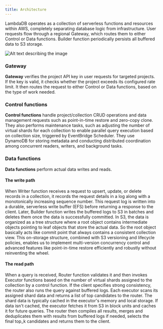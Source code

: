 ```yaml
---
title: Architecture
---
```


LambdaDB operates as a collection of serverless functions and resources within AWS, completely separating database logic from infrastructure. User requests flow through a regional Gateway, which routes them to either Control or Data functions. Builder function periodically persists all buffered data to S3 storage.

![Alt text describing the image](/images/architecture.svg)

### Gateway

**Gateway** verifies the project API key in user requests for targeted projects. If the key is valid, it checks whether the project exceeds its configured rate limit. It then routes the request to either Control or Data functions, based on the type of work needed.

### Control functions

**Control functions** handle project/collection CRUD operations and data management requests such as point-in-time restore and zero-copy clone. They also performs maintenance tasks, such as adjusting the number of virtual shards for each collection to enable parallel query execution based on collection size, triggered by EventBridge Scheduler. They use DynamoDB for storing metadata and conducting distributed coordination among concurrent readers, writers, and background tasks.

### Data functions

**Data functions** perform actual data writes and reads. 

#### The write path

When Writer function receives a request to upsert, update, or delete records in a collection, it records the request details in a log along with a monotonically increasing sequence number. This request log is written into a durable, serverless write buffer (EFS) before returning a response to the client. Later, Builder function writes the buffered logs to S3 in batches and deletes them once the data is successfully committed. In S3, the data is organized as a tree structure where a root object contains intermediate objects pointing to leaf objects that store the actual data. So the root object basically acts like commit point that always contains a consistent collection view. This on-storage structure, combined with S3 versioning and lifecycle policies, enables us to implement multi-version concurrency control and advanced features like point-in-time restore efficiently and robustly without reinventing the wheel.

#### The read path

When a query is received, Router function validates it and then invokes Executor functions based on the number of virtual shards assigned to the collection by a control function. If the client specifies strong consistency, the router also runs the query against buffered logs. Each executor scans its assigned shard data and returns a list of top candidates to the router. The shard data is typically cached in the executor's memory and local storage. If data isn't cached, the executor fetches it from S3 in block units and caches it for future queries. The router then compiles all results, merges and deduplicates them with results from buffered logs if needed, selects the final top_k candidates and returns them to the client.